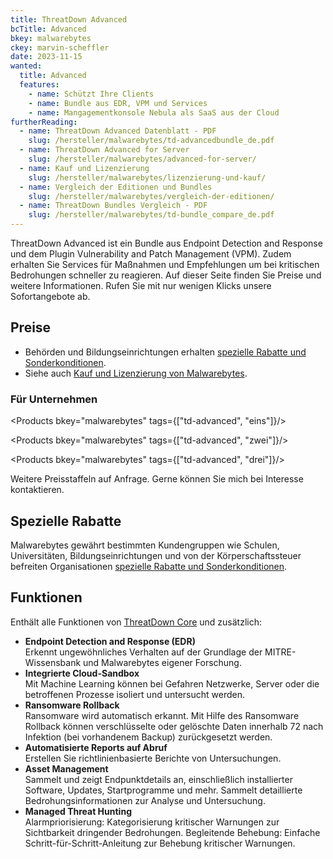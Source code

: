 ```yaml
---
title: ThreatDown Advanced
bcTitle: Advanced
bkey: malwarebytes
ckey: marvin-scheffler
date: 2023-11-15
wanted:
  title: Advanced
  features:
    - name: Schützt Ihre Clients
    - name: Bundle aus EDR, VPM und Services
    - name: Mangagementkonsole Nebula als SaaS aus der Cloud
furtherReading:
  - name: ThreatDown Advanced Datenblatt - PDF
    slug: /hersteller/malwarebytes/td-advancedbundle_de.pdf
  - name: ThreatDown Advanced for Server
    slug: /hersteller/malwarebytes/advanced-for-server/
  - name: Kauf und Lizenzierung
    slug: /hersteller/malwarebytes/lizenzierung-und-kauf/
  - name: Vergleich der Editionen und Bundles
    slug: /hersteller/malwarebytes/vergleich-der-editionen/
  - name: ThreatDown Bundles Vergleich - PDF
    slug: /hersteller/malwarebytes/td-bundle_compare_de.pdf
---
```




<Intro>

ThreatDown Advanced ist ein Bundle aus Endpoint Detection and Response und dem Plugin Vulnerability and Patch Management (VPM). Zudem erhalten Sie Services für Maßnahmen und Empfehlungen um bei kritischen Bedrohungen schneller zu reagieren. Auf dieser Seite finden Sie Preise und weitere Informationen. Rufen Sie mit nur wenigen Klicks unsere Sofortangebote ab.

</Intro>

<TOC />


## Preise

<ArrowList>

- Behörden und Bildungseinrichtungen erhalten [spezielle Rabatte und Sonderkonditionen](/hersteller/malwarebytes/lizenzierung-und-kauf/#sonderkonditionen).
- Siehe auch [Kauf und Lizenzierung von Malwarebytes](/hersteller/malwarebytes/lizenzierung-und-kauf/).

</ArrowList>


### Für Unternehmen

<Products bkey="malwarebytes" tags={["td-advanced", "eins"]}/>

<Products bkey="malwarebytes" tags={["td-advanced", "zwei"]}/>

<Products bkey="malwarebytes" tags={["td-advanced", "drei"]}/>



<GetInTouch variant="info">

Weitere Preisstaffeln auf Anfrage. Gerne können Sie mich bei Interesse kontaktieren.

</GetInTouch>


## Spezielle Rabatte

Malwarebytes gewährt bestimmten Kundengruppen wie Schulen, Universitäten, Bildungseinrichtungen und von der Körperschaftssteuer befreiten Organisationen [spezielle Rabatte und Sonderkonditionen](/hersteller/malwarebytes/lizenzierung-und-kauf/#sonderkonditionen).

## Funktionen

Enthält alle Funktionen von [ThreatDown Core](/hersteller/malwarebytes/core/) und zusätzlich:


<ArrowList>

- **Endpoint Detection and Response (EDR)**<br/>
Erkennt ungewöhnliches Verhalten auf der Grundlage der MITRE-Wissensbank und Malwarebytes eigener Forschung.
- **Integrierte Cloud-Sandbox**<br/>
Mit Machine Learning können bei Gefahren Netzwerke, Server oder die betroffenen Prozesse isoliert und untersucht werden.
- **Ransomware Rollback** <br/>
Ransomware wird automatisch erkannt. Mit Hilfe des Ransomware Rollback können verschlüsselte oder gelöschte Daten innerhalb 72 nach Infektion (bei vorhandenem Backup) zurückgesetzt werden.
- **Automatisierte Reports auf Abruf**<br/>
Erstellen Sie richtlinienbasierte Berichte von Untersuchungen.
- **Asset Management**<br/>
Sammelt und zeigt Endpunktdetails an, einschließlich installierter Software, Updates, Startprogramme und mehr. Sammelt detaillierte Bedrohungsinformationen zur Analyse und Untersuchung.
- **Managed Threat Hunting**<br/>
Alarmpriorisierung: Kategorisierung kritischer Warnungen zur Sichtbarkeit dringender Bedrohungen.
Begleitende Behebung: Einfache Schritt-für-Schritt-Anleitung zur Behebung kritischer Warnungen.

</ArrowList>


<GetInTouch theme="light" />
